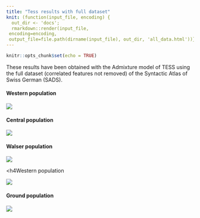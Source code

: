 ```yaml
---
title: "Tess results with full dataset"
knit: (function(input_file, encoding) {
  out_dir <- 'docs';
  rmarkdown::render(input_file,
 encoding=encoding,
 output_file=file.path(dirname(input_file), out_dir, 'all_data.html'))})
---
```


```r
knitr::opts_chunk$set(echo = TRUE)
```


These results have been obtained with the Admixture model of TESS using the full dataset (correlated features not removed) of the Syntactic Atlas of Swiss German (SADS). 

<h4>Western population</h4>
![](../../../Western-pop.png)

<h4>Central population</h3>
![](../../../Central_pop.png)

<h4>Walser population</h4>
![](../../../Walser-pop.png)

<h4Western population</h4>
![](../../../East-pop.png)

<h4>Ground population</h4>
![](../../../Ground-pop.png)



